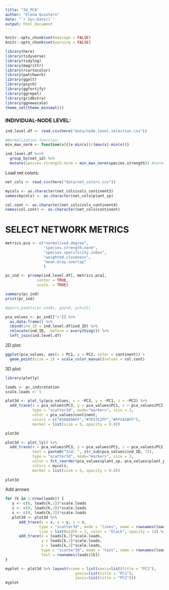 ```yaml
---
title: "3d_PCA"
author: "Elena Quintero"
date: "`r Sys.Date()`"
output: html_document
---
```


```r
knitr::opts_chunk$set(message = FALSE)
knitr::opts_chunk$set(warning = FALSE)
```


```r
library(here)
library(tidyverse)
library(tidylog)
library(magrittr)
library(rcartocolor)
library(patchwork)
library(ggalt)
library(psych)
library(ggfortify)
library(ggrepel)
library(gridExtra)
library(ggnewscale)
theme_set(theme_minimal())
```

### INDIVIDUAL-NODE LEVEL:

```r
ind.level.df <- read.csv(here("data/node.level.selection.csv"))

#Normalization function:
min_max_norm <- function(x){(x-min(x))/(max(x)-min(x))}

ind.level.df %<>% 
  group_by(net_id) %>% 
  mutate(species.strength.norm = min_max_norm(species.strength)) #normalize species
```

Load net colors:

```r
net_cols <- read_csv(here("data/net_colors.csv"))

mycols <- as.character(net_cols$cols_continent3)
names(mycols) <- as.character(net_cols$plant_sp)

col.cont <- as.character(net_cols$cols_continent4)
names(col.cont) <- as.character(net_cols$continent)
```



# SELECT NETWORK METRICS

```r
metrics.pca <- c("normalised.degree", 
                 "species.strength.norm",
                 "species.specificity.index",
                 "weighted.closeness",
                 "mean.bray.overlap" 
                 )
```


```r
pc_ind <- prcomp(ind.level.df[, metrics.pca],
              center = TRUE,
              scale. = TRUE)

summary(pc_ind)
print(pc_ind)

#pairs.panels(pc_ind$x, gap=0, pch=21)
```

```r
pca_values <- pc_ind[["x"]] %>% 
  as.data.frame() %>%
  cbind(ind_ID = ind.level.df$ind_ID) %>%
  relocate(ind_ID, .before = everything()) %>%
  left_join(ind.level.df)

```


2D plot:

```r
ggplot(pca_values, aes(x = PC1, y = PC2, color = continent)) +
  geom_point(size = 2) + scale_color_manual(values = col.cont)
```


3D plot:

```r
library(plotly)

loads <- pc_ind$rotation
scale.loads <- 5

plot3d <- plot_ly(pca_values, x = ~PC3, y = ~PC1, z = ~PC2) %>%
  add_trace(x = pca_values$PC3, y = pca_values$PC1, z = pca_values$PC2, 
            type = "scatter3d", mode="markers", size = 3,
            color = pca_values$continent, 
            colors = c("#26A69AFF","#7E57C2FF","#FFCA28FF"),
            marker = list(size = 5, opacity = 0.8))

plot3d

plot3d <- plot_ly() %>%
  add_trace(x = pca_values$PC3, y = pca_values$PC1, z = pca_values$PC2, 
            text = paste0("Ind: ", str_sub(pca_values$ind_ID, 7)),
            type = "scatter3d", mode="markers", size = 3,
            color = fct_reorder(pca_values$plant_sp, pca_values$plant_plot_rank),
            colors = mycols,
            marker = list(size = 5, opacity = 0.8))
                
plot3d
```

Add arrows
```r
for (k in 1:nrow(loads)) {
   y <- c(0, loads[k,1])*scale.loads
   z <- c(0, loads[k,2])*scale.loads
   x <- c(0, loads[k,3])*scale.loads
   plot3d <- plot3d %>% 
      add_trace(x = x, y = y, z = z,
               type = "scatter3d", mode = "lines", name = rownames(loads)[k],
               line = list(width = 2, color = "black", opacity = 1)) %>%
      add_trace(x = loads[k,3]*scale.loads, 
                y = loads[k,1]*scale.loads, 
                z = loads[k,2]*scale.loads, 
                type = "scatter3d", mode = "text", name = rownames(loads)[k],
                text = rownames(loads)[k])
}

myplot <- plot3d %>% layout(scene = list(xaxis=list(title = "PC3"),
                               yaxis=list(title = "PC1"),
                               zaxis=list(title = "PC2"))) 
myplot
```

